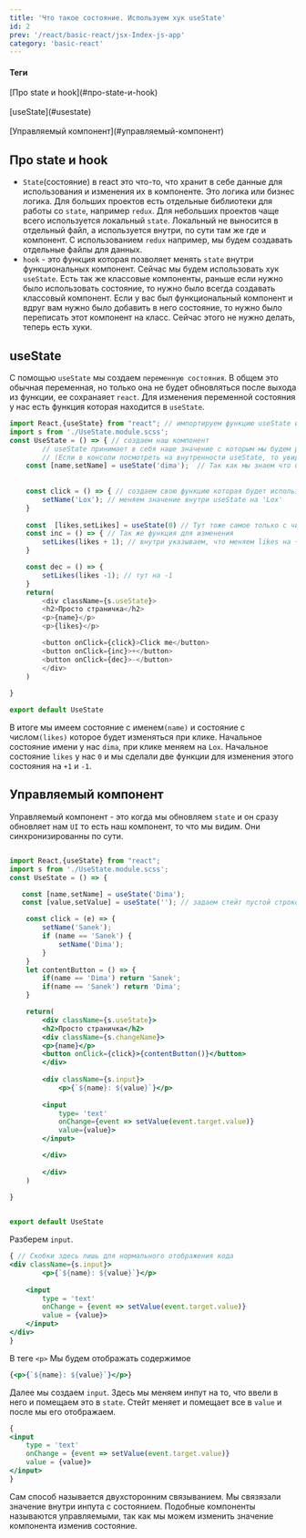 ```yaml
---
title: 'Что такое состояние. Используем хук useState'
id: 2
prev: '/react/basic-react/jsx-Index-js-app'
category: 'basic-react'
---
```


<div className='mdHead'>
  
#### Теги
<div className = 'tag_react'>[Про state и hook](#про-state-и-hook)</div><br/>
<div className = 'tag_react'>[useState](#usestate)</div><br/>
<div className = 'tag_react'>[Управляемый компонент](#управляемый-компонент)</div>

</div>

## Про state и hook
- `State`(состояние) в react это что-то, что хранит в себе данные для использования и изменения их в компоненте. Это логика или бизнес логика.
Для больших проектов есть отдельные библиотеки для работы со `state`, например `redux`. Для небольших проектов чаще всего используется локальный `state`. Локальный не выносится в отдельный файл, а используется внутри, по сути там же где и компонент. С использованием `redux` например, мы будем создавать отдельные файлы для данных.
- `hook` - это функция которая позволяет менять `state` внутри функциональных компонент. Сейчас мы будем использовать хук `useState`. Есть так же классовые компоненты, раньше если нужно было использовать состояние, то нужно было всегда создавать классовый компонент. Если у вас был функциональный компонент и вдруг вам нужно было добавить в него состояние, то нужно было переписать этот компонент на класс. Сейчас этого не нужно делать, теперь есть хуки.
## useState
С помощью `useState` мы создаем `переменную состояния`. В общем это обычная переменная, но только она не будет обновляться после выхода из функции, ее сохранаяет `react`.
Для изменения переменной состояния у нас есть функция которая находится в `useState`.
```javaScript
import React,{useState} from "react"; // импортируем функцию useState и сам React
import s from './UseState.module.scss';
const UseState = () => { // создаем наш компонент
        // useState принимает в себя наше значение с которым мы будем работать и функцию, которая это значение будет менять.
        // (Если в консоли посмотреть на внутренности useState, то увидим массив из двух элементов. Первый - значение, а второй - функция)
    const [name,setName] = useState('dima');  // Так как мы знаем что useState возвращает массив из двух объектов, мы можем использовать деструктуризацию этого массива. 
 
    
    const click = () => { // создаем свою функцию которая будет использовать функцию из useState,
        setName('Lox'); // меняем значение внутри useState на 'Lox'
    }
    
    const  [likes,setLikes] = useState(0) // Тут тоже самое только с числами. Мы сделаем счетчик
    const inc = () => { // Так же функция для изменения
        setLikes(likes + 1); // внутри указываем, что меняем likes на + 1 
    }

    const dec = () => {
        setLikes(likes -1); // тут на -1
    }
    return(
        <div className={s.useState}>
        <h2>Просто страничка</h2>
        <p>{name}</p>
        <p>{likes}</p>

        <button onClick={click}>Click me</button> 
        <button onClick={inc}>+</button> 
        <button onClick={dec}>-</button>
        </div>
    )
    
}

export default UseState

```
В итоге мы имеем состояние с именем`(name)` и состояние с числом`(likes)` которое будет изменяться при клике. Начальное состояние имени у нас `dima`, при клике меняем на `Lox`.
Начальное состояние `likes` у нас `0` и мы сделали две функции для изменения этого состояния на `+1` и `-1`.
## Управляемый компонент
Управляемый компонент - это когда мы обновляем `state` и он сразу обновляет нам `UI` то есть наш компонент, то что мы видим. Они синхронизированны по сути.
```jsx

import React,{useState} from "react";
import s from './UseState.module.scss';
const UseState = () => {

   const [name,setName] = useState('Dima');
   const [value,setValue] = useState(''); // задаем стейт пустой строкой для инпута.

    const click = (e) => {
        setName('Sanek');
        if (name == 'Sanek') {
            setName('Dima');
        }
    }
    let contentButton = () => {
        if(name == 'Dima') return 'Sanek';
        if(name == 'Sanek') return 'Dima';
    }

    return(
        <div className={s.useState}>
        <h2>Просто страничка</h2>
        <div className={s.changeName}>
        <p>{name}</p>
        <button onClick={click}>{contentButton()}</button>
        </div>
        
        <div className={s.input}>
            <p>{`${name}: ${value}`}</p>
            
        <input 
            type= 'text'
            onChange={event => setValue(event.target.value)}
            value={value}>
        </input> 

        </div>
        
        </div>
    )
    
}


export default UseState
```
Разберем `input`.
```jsx
{ // Скобки здесь лишь для нормального отображения кода
<div className={s.input}>
        <p>{`${name}: ${value}`}</p>
            
    <input 
        type = 'text'
        onChange = {event => setValue(event.target.value)}
        value = {value}>
    </input> 
</div>
}
```
В теге `<p>` Мы будем отображать содержимое
```jsx
{<p>{`${name}: ${value}`}</p>}
```
Далее мы создаем `input`. Здесь мы меняем инпут на то, что ввели в него и помещаем это в `state`. Стейт меняет и помещает все в `value` и после мы его отображаем.
```jsx
{
<input 
    type = 'text'
    onChange = {event => setValue(event.target.value)}
    value = {value}>
</input>
} 
```
Сам способ называется двухсторонним связыванием. Мы связязали значение внутри инпута с состоянием. Подобные компоненты называются управляемыми, так как мы можем изменить значение компонента изменив состояние.
